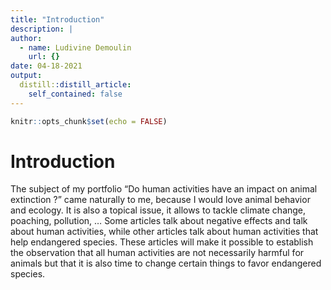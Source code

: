 ```yaml
---
title: "Introduction"
description: |
author:
  - name: Ludivine Demoulin
    url: {}
date: 04-18-2021
output:
  distill::distill_article:
    self_contained: false
---
```


```r
knitr::opts_chunk$set(echo = FALSE)
```

# Introduction 

The subject of my portfolio "Do human activities have an impact on animal extinction ?" came naturally to me, because I would love animal behavior and ecology. It is also a topical issue, it allows to tackle climate change, poaching, pollution, ...
Some articles talk about negative effects and talk about human activities, while other articles talk about human activities that help endangered species.
These articles will make it possible to establish the observation that all human activities are not necessarily harmful for animals but that it is also time to change certain things to favor endangered species.


